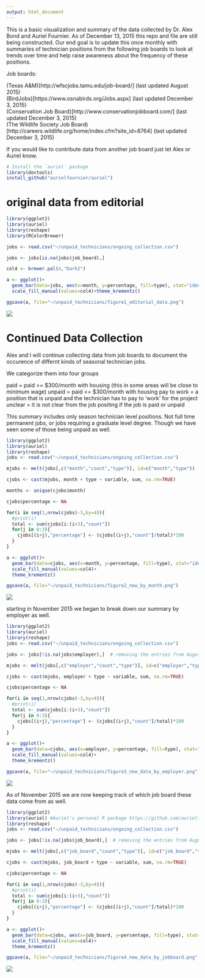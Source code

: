 ---
output: html_document
---

This is a basic visualization and summary of the data collected by Dr. Alex Bond and Auriel Fournier. 
As of December 13, 2015 this repo and file are still being constructed. Our end goal is to update this once monthly with summaries of technician positions from the following job boards to look at trends over time and help raise awareness about the frequency of these positions. 

Job boards:

(Texas A&M)[http://wfscjobs.tamu.edu/job-board/] (last updated August 2015)  
(BirdJobs)[https://www.osnabirds.org/Jobs.aspx] (last updated December 3, 2015)  
(Conservation Job Board)[http://www.conservationjobboard.com/] (last updated December 3, 2015)  
(The Wildlife Society Job Board)[http://careers.wildlife.org/home/index.cfm?site_id=8764] (last updated December 3, 2015)

If you would like to contribute data from another job board just let Alex or Auriel know. 

```{r, results='hide'}
# Install the `auriel` package
library(devtools)
install_github("aurielfournier/auriel")
```

# original data from editorial

```{r, results='hide'}
library(ggplot2)
library(auriel)
library(reshape)
library(RColorBrewer)

jobs <- read.csv("~/unpaid_technicians/ongoing_collection.csv")

jobs <- jobs[is.na(jobs$job_board),]

col4 <- brewer.pal(4,"Dark2")

a <- ggplot()+
  geom_bar(data=jobs, aes(x=month, y=percentage, fill=type), stat="identity")+
  scale_fill_manual(values=col4)+theme_krementz()

ggsave(a, file="~/unpaid_technicians/figure1_editorial_data.png")
```


![](figure1_editorial_data.png) 

# Continued Data Collection

Alex and I will continue collecting data from job boards to document the occurence of differnt kinds of seasonal technician jobs. 

We categorize them into four groups

paid = paid >= $300/month with housing (this in some areas will be close to minimum wage)
unpaid = paid <= $300/month with housing
pay to work = a position that is unpaid and the technician has to pay to 'work' for the project
unclear = it is not clear from the job positing if the job is paid or unpaid

This summary includes only season technician level positions. Not full time permanent jobs, or jobs requiring a graduate level degree. Though we have seen some of those being unpaid as well. 


```{r, results="hide"}
library(ggplot2)
library(auriel)
library(reshape)
jobs <- read.csv("~/unpaid_technicians/ongoing_collection.csv")

mjobs <- melt(jobs[,c("month","count","type")], id=c("month","type"))

cjobs <- cast(mjobs, month + type ~ variable, sum, na.rm=TRUE)

months <- unique(cjobs$month)

cjobs$percentage <- NA

for(i in seq(1,nrow(cjobs)-3,by=4)){
  #print(i)
  total <- sum(cjobs[i:(i+3),"count"])
  for(j in 0:3){
    cjobs[(i+j),"percentage"] <- (cjobs[(i+j),"count"]/total)*100
  }
}

a <- ggplot()+
  geom_bar(data=cjobs, aes(x=month, y=percentage, fill=type), stat="identity")+
  scale_fill_manual(values=col4)+
  theme_krementz()

ggsave(a, file="~/unpaid_technicians/figure2_new_by_month.png")

```


![](figure2_new_by_month.png) 

starting in November 2015 we began to break down our summary by employer as well. 

```{r}
library(ggplot2)
library(auriel)
library(reshape)
jobs <- read.csv("~/unpaid_technicians/ongoing_collection.csv")

jobs <- jobs[!is.na(jobs$employer),]  # removing the entries from August 2015 which were not broken down by employer

mjobs <- melt(jobs[,c("employer","count","type")], id=c("employer","type"))

cjobs <- cast(mjobs, employer + type ~ variable, sum, na.rm=TRUE)

cjobs$percentage <- NA

for(i in seq(1,nrow(cjobs)-3,by=4)){
  #print(i)
  total <- sum(cjobs[i:(i+3),"count"])
  for(j in 0:3){
    cjobs[(i+j),"percentage"] <- (cjobs[(i+j),"count"]/total)*100
  }
}

a <- ggplot()+
  geom_bar(data=cjobs, aes(x=employer, y=percentage, fill=type), stat="identity")+
  scale_fill_manual(values=col4)+
  theme_krementz()

ggsave(a, file="~/unpaid_technicians/figure3_new_data_by_employer.png")

```


![](figure3_new_data_by_employer.png) 

As of November 2015 we are now keeping track of which job board these data come from as well. 

```{r}
library(ggplot2)
library(auriel) #Auriel's personal R package https://github.com/aurielfournier/rel
library(reshape)
jobs <- read.csv("~/unpaid_technicians/ongoing_collection.csv")

jobs <- jobs[!is.na(jobs$job_board),]  # removing the entries from August 2015 which were not broken down by employer

mjobs <- melt(jobs[,c("job_board","count","type")], id=c("job_board","type"))

cjobs <- cast(mjobs, job_board + type ~ variable, sum, na.rm=TRUE)

cjobs$percentage <- NA

for(i in seq(1,nrow(cjobs)-3,by=4)){
  #print(i)
  total <- sum(cjobs[i:(i+3),"count"])
  for(j in 0:3){
    cjobs[(i+j),"percentage"] <- (cjobs[(i+j),"count"]/total)*100
  }
}

a <- ggplot()+
  geom_bar(data=cjobs, aes(x=job_board, y=percentage, fill=type), stat="identity")+
  scale_fill_manual(values=col4)+
  theme_krementz()

ggsave(a, file="~/unpaid_technicians/figure4_new_data_by_jobboard.png", width=9)
```


![](figure4_new_data_by_jobboard.png) 
